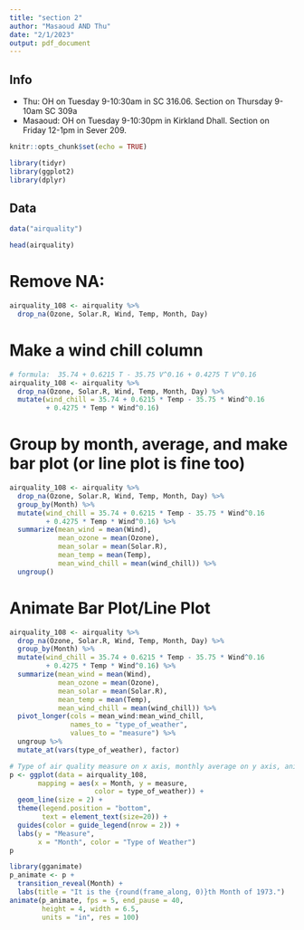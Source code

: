 ```yaml
---
title: "section 2"
author: "Masaoud AND Thu"
date: "2/1/2023"
output: pdf_document
---
```


## Info

- Thu: OH on Tuesday 9-10:30am in SC 316.06. Section on Thursday 9-10am SC 309a
- Masaoud: OH on Tuesday 9-10:30pm in Kirkland Dhall. Section on Friday 12-1pm in Sever 209.

\newpage

```r
knitr::opts_chunk$set(echo = TRUE)
```

```r
library(tidyr)
library(ggplot2)
library(dplyr)
```


## Data

```r
data("airquality")
```

```r
head(airquality)
```
\newpage

# Remove NA:

```r
airquality_108 <- airquality %>% 
  drop_na(Ozone, Solar.R, Wind, Temp, Month, Day)
```


\newpage

# Make a wind chill column

```r
# formula:  35.74 + 0.6215 T - 35.75 V^0.16 + 0.4275 T V^0.16
airquality_108 <- airquality %>%
  drop_na(Ozone, Solar.R, Wind, Temp, Month, Day) %>%
  mutate(wind_chill = 35.74 + 0.6215 * Temp - 35.75 * Wind^0.16 
         + 0.4275 * Temp * Wind^0.16)
```

\newpage

# Group by month, average, and make bar plot (or line plot is fine too)

```r
airquality_108 <- airquality %>%
  drop_na(Ozone, Solar.R, Wind, Temp, Month, Day) %>%
  group_by(Month) %>%
  mutate(wind_chill = 35.74 + 0.6215 * Temp - 35.75 * Wind^0.16 
         + 0.4275 * Temp * Wind^0.16) %>%
  summarize(mean_wind = mean(Wind),
            mean_ozone = mean(Ozone),
            mean_solar = mean(Solar.R),
            mean_temp = mean(Temp), 
            mean_wind_chill = mean(wind_chill)) %>%
  ungroup()
```


\newpage

# Animate Bar Plot/Line Plot

```r
airquality_108 <- airquality %>%
  drop_na(Ozone, Solar.R, Wind, Temp, Month, Day) %>%
  group_by(Month) %>%
  mutate(wind_chill = 35.74 + 0.6215 * Temp - 35.75 * Wind^0.16 
         + 0.4275 * Temp * Wind^0.16) %>%
  summarize(mean_wind = mean(Wind),
            mean_ozone = mean(Ozone),
            mean_solar = mean(Solar.R),
            mean_temp = mean(Temp), 
            mean_wind_chill = mean(wind_chill)) %>%
  pivot_longer(cols = mean_wind:mean_wind_chill, 
               names_to = "type_of_weather",
               values_to = "measure") %>%
  ungroup %>%
  mutate_at(vars(type_of_weather), factor)

```


```r
# Type of air quality measure on x axis, monthly average on y axis, animate the change as we move across months
p <- ggplot(data = airquality_108, 
       mapping = aes(x = Month, y = measure,
                     color = type_of_weather)) +
  geom_line(size = 2) + 
  theme(legend.position = "bottom",
        text = element_text(size=20)) +
  guides(color = guide_legend(nrow = 2)) +
  labs(y = "Measure",
       x = "Month", color = "Type of Weather")
p
```

```r
library(gganimate)
p_animate <- p +
  transition_reveal(Month) +
  labs(title = "It is the {round(frame_along, 0)}th Month of 1973.")
animate(p_animate, fps = 5, end_pause = 40,
        height = 4, width = 6.5,
        units = "in", res = 100)
```


